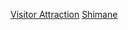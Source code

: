 {{日本行政區劃分類導航|觀光地}}
{{Commonscat|Visitor attractions in Shimane prefecture}}

[[Category:島根縣|Visitor Attraction]]
[[Category:日本各都道府縣旅遊景點|Shimane]]